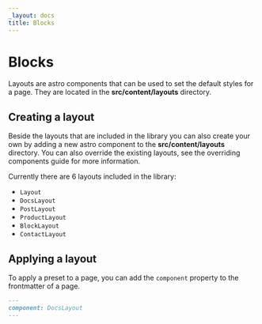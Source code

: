 ```yaml
---
_layout: docs
title: Blocks
---
```



# Blocks

Layouts are astro components that can be used to set the default styles for a page. They are located in the **src/content/layouts** directory.

## Creating a layout

Beside the layouts that are included in the library you can also create your own by adding a new astro component to the **src/content/layouts** directory. You can also override the existing layouts, see the <Link href="/guides/overriding-components/">overriding components</Link> guide for more information.

Currently there are 6 layouts included in the library:

- `Layout`
- `DocsLayout`
- `PostLayout`
- `ProductLayout`
- `BlockLayout`
- `ContactLayout`

## Applying a layout

To apply a preset to a page, you can add the `component` property to the frontmatter of a page.

```md
---
component: DocsLayout
---
```
